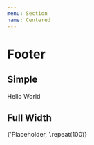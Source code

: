 ```yaml
---
menu: Section
name: Centered
---
```



# Footer

## Simple

<Playground>
    <Centered
        coverStyle={{
            backgroundColor: 'red',
        }}
        style={{
            backgroundColor: 'white',
        }}
    >
        Hello World
    </Centered>
</Playground>

## Full Width

<Playground>
    <Centered
        coverStyle={{
            backgroundColor: 'red',
        }}
        style={{
            backgroundColor: 'white',
        }}
    >
        {'Placeholder, '.repeat(100)}
    </Centered>
</Playground>
